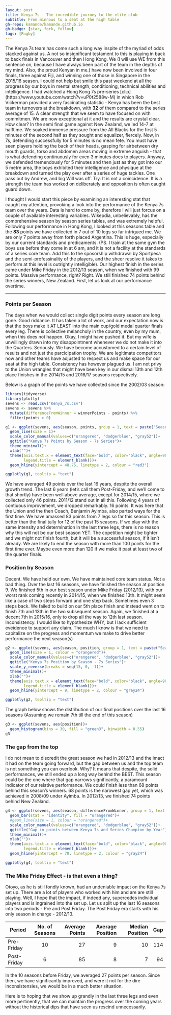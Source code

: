 ---
layout: post
title: Kenya 7s - The incredible journey to the elite club
subtitle: From minnows to a seat at the high table
gh-repo: kamande/kamande.github.io
gh-badge: [star, fork, follow]
tags: [Rugby]
---



The Kenya 7s team has come such a long way inspite of the myriad of odds stacked against us. A not so insignificant testament to this is playing in back to back finals in Vancouver and then Hong Kong. We (I will use WE from this sentence on, because I have always been part of the team in the depths of my mind. Also, the proud Kenyan in me.) have now been involved in four finals, three against Fiji, and winning one of those in Singapore in the 2015/16 season. I could not help but smile this past weekend at all the progress by our boys in mental strength, conditioning, technical abilities and intelligence. I had watched a Hong Kong 7s pre-series [clip] (https://www.youtube.com/watch?v=uP0t2588w-M) in which Rob Vickerman provided a very fascinating statistic - Kenya has been the best team in turnovers at the breakdown, with **32** of them compared to the series average of 15. A clear strength that we seem to have focused on with commitmen. We are now exceptional at it and the results are crystal clear. How clear? In the semi final game against New Zealand, we led 14-7 at halftime. We soaked immense pressure from the All Blacks for the first 5 minutes of the second half as they sought and equalizer, fiercely. Now, in 7s, defending successfully for 5 minutes is no mean fete. You must have seen players holding the back of their heads, gasping for airbetween dry mouth guards, torso and abdomen areas moving in extreme anguish - that is what defending continuously for even 3 minutes does to players. Anyway, we defended tremendously for 5 minutes and then just as they got into our 5 metre area, the boys exhibited their intelligence and physique at the breakdown and turned the play over after a series of huge tackles. One pass out by Andrew, and big Will was off. Try. It is not a coincidence. It is a strength the team has worked on deliberately and opposition is often caught guard down.

I thought I would start this piece by examining an interesting stat that caught my attention, provoking a look into the performance of the Kenya 7s team over the years. Data is hard to come by, therefore I will just forcus on a couple of available interesting variables. Wikepdia, unbelievably, has the comprehensive season by season series tables, and was extremely helpful. Following our performance in Hong Kong, I looked at this seasons table and the **83** points we have collected in 7 out of 10 legs so far intrigued me. We are only 7 points away from forth placed Argentina. This is huge, especially by our current standards and predicaments. (PS. I train at the same gym the boys use before they come in at 6 am, and it is not a facility at the standards of a series core team. Add this to the sposorship withdrawal by Sportpesa and the semi-professinality of the players, and the sheer resolve it takes to perform at this level is outrightly intelligible). Our highest finish in the series came under Mike Friday in the 2012/13 season, when we finished with 99 points. Massive performance, right? Right. We still finished 74 points behind the series winners, New Zealand. First, let us look at our performance overtime.

---

### Points per Season
The days when we would collect single digit points every season are long gone. Good riddance. It has taken a lot of work, and our expectation now is that the boys make it AT LEAST into the main cup/gold medal quarter finals every leg. There is collective melancholy in the country, even by my mum, when this does not happen. Okay, I might have pushed it. But my wife is unwillingly drawn into my disappointment whenever we do not make it into the Quarters. Seriously. We have become accustomed to a certain level of results and not just the parcicipation trophy. We are legitimate competitors now and other teams have adjusted to respect us and make space for our seat at the high table. Consistency has however plagued us. I am not privy to the Union wrangles that might have been key in our dismal 13th and 12th place finishes in the 2014/15 and 2016/17 seasons respectively.

Below is a graph of the points we have collected since the 2002/03 season:
```{r results='hide', message=FALSE, warning=FALSE, echo=FALSE}
library(tidyverse)
library(plotly)
sevens <- read.csv("Kenya_7s.csv")
sevens <- sevens %>% 
  mutate(differenceFromWinner = winnerPoints - points) %>% 
  filter(points > 0)

g1 <- ggplot(sevens, aes(season, points, group = 1, text = paste("Season: ", season, "<br> Points:", points))) +
  geom_line(size = 1)+
  scale_color_manual(values=c("orangered", "dodgerblue", "gray52"))+
  ggtitle("Kenya 7s Points by Season - 7s Series")+
  theme_minimal()+
  xlab("")+
  theme(axis.text.x = element_text(face="bold", color="black", angle=90),
        legend.title = element_blank())+
  geom_hline(yintercept = 48.75, linetype = 2, colour = "red3")

ggplotly(g1, tooltip = "text")
```

We have averaged 49 points over the last 16 years, despite the overall growth trend. The last 6 years (let's call them Post-Friday, and we'll come to that shortly) have been well above average, except for 2014/15, where we collected only 46 points. 2011/12 stand out in all this. Following 4 years of contiuous improvement, we dropped remarkably. 16 points. It was here that the Union and the then Coach, Benjamin Ayimba, also parted ways for the first time. We have amassed 83 points from 7 legs so far this season. This is better than the final tally for 12 of the past 15 seasons. If we play with the same intensity and determination in the last three legs, there is no reason why this will not be our best season YET. The copetition might be tighter and we might not finish fourth, but it will be a successful season, if it isn't already. We are likely to end the season with more than 100 points for the first time ever. Maybe even more than 120 if we make it past at least two of the quarter finals.

### Position by Season
Decent. We have held our own. We have maintained core team status. Not a bad thing. Over the last 16 seasons, we have finished the season at position 9. We finished 5th in our best season under Mike Friday (2012/13), with our worst rank coming recently in 2014/15, when we finished 13th. It might seem like a case of two steps forward and one step back. Sometimes even 3 steps back. We failed to build on our 5th place finish and instead went on to finish 7th and 13th in the two subsequent season. Again, we finished at a decent 7th in 2015/16, only to drop all the way to 12th last season. Inconsistency. I would like to hypothesize WHY, but I lack sufficient eveidence to support any claim. The much I know is that we need to capitalize on the progress and momentum we make to drive better performance the next season(s)


```{r, echo=FALSE}
g2 <- ggplot(sevens, aes(season, position, group = 1, text = paste("Season: ", season, "<br> Position:", position))) +
  geom_line(size = 1, colour = "orangered")+
  scale_color_manual(values=c("orangered", "dodgerblue", "gray52"))+
  ggtitle("Kenya 7s Position by Season - 7s Series")+
  scale_y_reverse(breaks = seq(15, 0, -1))+
  theme_minimal()+
  xlab("")+
  theme(axis.text.x = element_text(face="bold", color="black", angle=90),
        legend.title = element_blank())+
  geom_hline(yintercept = 9, linetype = 2, colour = "gray24")

ggplotly(g2, tooltip = "text")
```




The graph below shows the distribution of our final positions over the last 16 seasons (Assuming we remain 7th till the end of this season)


```{r, echo=FALSE}
g3 <- ggplot(sevens, aes(position))+
  geom_histogram(bins = 30, fill = "green3", binwidth = 0.55)
g3
```


### The gap from the top
I do not mean to discredit the great season we had in 2012/13 and the imact it had on the team going forward, but the gap between us and the top team is not something you can overlook. Why? It means that despite, the solid performances, we still ended up a long way behind the BEST. This season could be the one where that gap narrows significantly, a paramount indicator of our relative performance. We could finish less than 68 points behind this season's winners. 68 points is the narowest gap yet, which was achieved in 2008/09 under Ayimba. In 2012/13, we finished 74 points behind New Zealand.


```{r, echo=FALSE}
g4 <- ggplot(sevens, aes(season, differenceFromWinner, group = 1, text = paste("Season: ", season, "<br> Gap:", differenceFromWinner))) +
  geom_bar(stat = "identity", fill = "orangered")+
  #geom_line(size = 1, colour = "orangered")+
  scale_color_manual(values=c("orangered", "dodgerblue", "gray52"))+
  ggtitle("Gap in points between Kenya 7s and Series Champion by Year")+
  theme_minimal()+
  xlab("")+
  theme(axis.text.x = element_text(face="bold", color="black", angle=90),
        legend.title = element_blank())+
  geom_hline(yintercept = 70, linetype = 2, colour = "gray24")

ggplotly(g4, tooltip = "text")

```


### The Mike Friday Effect - is that even a thing?
Otoyo, as he is still fondly known, had an undeniable impact on the Kenya 7s set up. There are a lot of players who worked with him and are are still playing. Well, I hope that the impact, if indeed any, supercedes individual players and is ingrained into the set up. Let us split up the last 16 seasons into two periods - Pre and Post Friday. The Post Friday era starts with his only season in charge - 2012/13.

| Period        | No. of Seasons| Average Points | Average Position | Median Position | Gap |
| ------------- |:-------------:| --------------:| ---------------: | ---------------:| ---:|
| Pre-Friday    |     10        |       27       |        9         |       10        | 114 |
| Post-Friday   |     6         |       85       |        8         |        7        |  94 |

In the 10 seasons before Friday, we averaged 27 points per season. Since then, we have significantly improved, and were it not for the dire inconsistensies, we would be in a much better situation.

Here is to hoping that we show up grandly in the last three legs and even more pertinently, that we can maintain the progress over the coming years without the historical dips that have seen us rescind unnecessarily.


